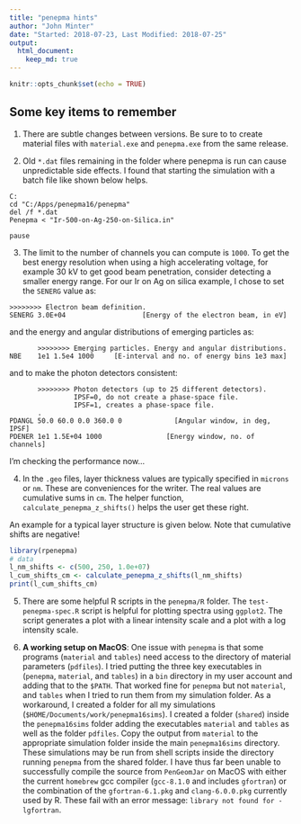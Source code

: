 ```yaml
---
title: "penepma hints"
author: "John Minter"
date: "Started: 2018-07-23, Last Modified: 2018-07-25"
output:
  html_document:
    keep_md: true
---
```


```r
knitr::opts_chunk$set(echo = TRUE)
```

## Some key items to remember

1. There are subtle changes between versions. Be sure to to create
material files with `material.exe` and `penepma.exe` from the same
release.

2. Old `*.dat` files remaining in the folder where penepma is run
can cause unpredictable side effects. I found that starting the simulation
with a batch file like shown below helps.

```
C:
cd "C:/Apps/penepma16/penepma"
del /f *.dat
Penepma < "Ir-500-on-Ag-250-on-Silica.in"

pause
```

3. The limit to the number of channels you can compute is `1000`. To get the
best energy resolution when using a high accelerating voltage, for example
30 kV to get good beam penetration, consider detecting a smaller energy range.
For our Ir on Ag on silica example, I chose to set the `SENERG` value as:

```
>>>>>>>> Electron beam definition.
SENERG 3.0E+04                   [Energy of the electron beam, in eV]
```

and the energy and angular distributions of emerging particles as:

```
       >>>>>>>> Emerging particles. Energy and angular distributions.
NBE    1e1 1.5e4 1000     [E-interval and no. of energy bins 1e3 max]
```

and to make the photon detectors consistent:

```
       >>>>>>>> Photon detectors (up to 25 different detectors).
                IPSF=0, do not create a phase-space file.
                IPSF=1, creates a phase-space file.
       .
PDANGL 50.0 60.0 0.0 360.0 0             [Angular window, in deg, IPSF]
PDENER 1e1 1.5E+04 1000                [Energy window, no. of channels]
```

I'm checking the performance now...

4. In the `.geo` files, layer thickness values are typically specified
in `microns` or `nm`. These are conveniences for the writer. The real
values are cumulative sums in `cm`. The helper function,
`calculate_penepma_z_shifts()` helps the user get these right.

An example for a typical layer structure is given below. Note that
cumulative shifts are negative!

```r
library(rpenepma)
# data
l_nm_shifts <- c(500, 250, 1.0e+07)
l_cum_shifts_cm <- calculate_penepma_z_shifts(l_nm_shifts)
print(l_cum_shifts_cm)
```

5. There are some helpful R scripts in the `penepma/R` folder.
The `test-penepma-spec.R` script is helpful for plotting spectra
using `ggplot2`. The script generates a plot with a linear intensity
scale and a plot with a log intensity scale.

6. **A working setup on MacOS**: One issue with `penepma` is that some
programs (`material` and `tables`) need access to the directory of
material parameters (`pdfiles`). I tried putting the three key
executables in (`penepma`, `material`, and `tables`) in a `bin`
directory in my user account and adding that to the `$PATH`. That
worked fine for `penepma` but not `material`, and `tables` when
I tried to run them from my simulation folder. As a workaround,
I created a folder for all my simulations 
(`$HOME/Documents/work/penepma16sims`). I created a folder (`shared`)
inside the `penepma16sims` folder adding the executables  `material`
and `tables` as well as the folder `pdfiles`. Copy the output from
`material` to the appropriate simulation folder inside the main
`penepma16sims` directory. These simulations may be run from
shell scripts inside the directory running `penepma` from the shared
folder. I have thus far been unable to successfully compile the
source from `PenGeomJar` on MacOS with either the current 
`homebrew` gcc compiler (`gcc-8.1.0` and includes `gfortran`) or
the combination of the `gfortran-6.1.pkg` and `clang-6.0.0.pkg` 
currently used by R. These fail with an error message:
`library not found for -lgfortran`.







